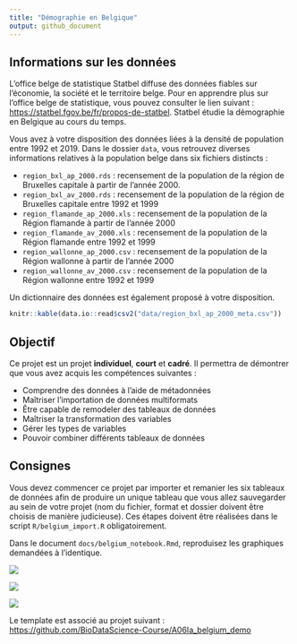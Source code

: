 ```yaml
---
title: "Démographie en Belgique"
output: github_document
---
```


<!--DO NOT EDIT README.md -->

## Informations sur les données

L'office belge de statistique Statbel diffuse des données fiables sur l'économie, la société et le territoire belge. Pour en apprendre plus sur l'office belge de statistique, vous pouvez consulter le lien suivant : <https://statbel.fgov.be/fr/propos-de-statbel>. Statbel étudie la démographie en Belgique au cours du temps.

Vous avez à votre disposition des données liées à la densité de population entre 1992 et 2019. Dans le dossier `data`, vous retrouvez diverses informations relatives à la population belge dans six fichiers distincts :

-   `region_bxl_ap_2000.rds` : recensement de la population de la région de Bruxelles capitale à partir de l'année 2000.
-   `region_bxl_av_2000.rds` : recensement de la population de la région de Bruxelles capitale entre 1992 et 1999
-   `region_flamande_ap_2000.xls` : recensement de la population de la Région flamande à partir de l'année 2000
-   `region_flamande_av_2000.xls` : recensement de la population de la Région flamande entre 1992 et 1999
-   `region_wallonne_ap_2000.csv` : recensement de la population de la Région wallonne à partir de l'année 2000
-   `region_wallonne_av_2000.csv` : recensement de la population de la Région wallonne entre 1992 et 1999

Un dictionnaire des données est également proposé à votre disposition.

```r
knitr::kable(data.io::read$csv2("data/region_bxl_ap_2000_meta.csv"))
```

## Objectif

Ce projet est un projet **individuel**, **court** et **cadré**. Il permettra de démontrer que vous avez acquis les compétences suivantes :

-   Comprendre des données à l'aide de métadonnées
-   Maîtriser l'importation de données multiformats
-   Être capable de remodeler des tableaux de données
-   Maîtriser la transformation des variables
-   Gérer les types de variables
-   Pouvoir combiner différents tableaux de données

## Consignes

Vous devez commencer ce projet par importer et remanier les six tableaux de données afin de produire un unique tableau que vous allez sauvegarder au sein de votre projet (nom du fichier, format et dossier doivent être choisis de manière judicieuse). Ces étapes doivent être réalisées dans le script `R/belgium_import.R` obligatoirement.

Dans le document `docs/belgium_notebook.Rmd`, reproduisez les graphiques demandées à l'identique.

![](figures/plot1.png)

![](figures/plot2.png)

![](figures/plot3.png)

Le template est associé au projet suivant : <https://github.com/BioDataScience-Course/A06Ia_belgium_demo>
